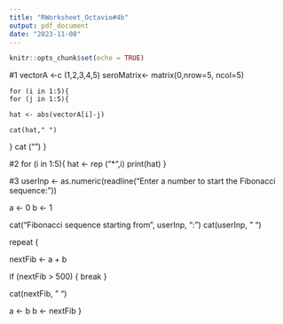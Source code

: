 ```yaml
---
title: "RWorksheet_Octavio#4b"
output: pdf_document
date: "2023-11-08"
---
```


```r
knitr::opts_chunk$set(echo = TRUE)
```

#1
    vectorA <-c (1,2,3,4,5)
    seroMatrix<- matrix(0,nrow=5, ncol=5)
   
    for (i in 1:5){
    for (j in 1:5){
   
    hat <- abs(vectorA[i]-j)
   
    cat(hat," ")
 }
    cat ("\n")
}    

#2
    for (i in 1:5){
    hat <- rep ("*",i)
    print(hat)
}
     
#3
    userInp <- as.numeric(readline("Enter a number to start the Fibonacci sequence: "))


a <- 0
b <- 1

cat("Fibonacci sequence starting from", userInp, ": ")
cat(userInp, " ")


repeat {

  nextFib <- a + b


  if (nextFib > 500) {
    break
  }


  cat(nextFib, " ")

 
  a <- b
  b <- nextFib
}




